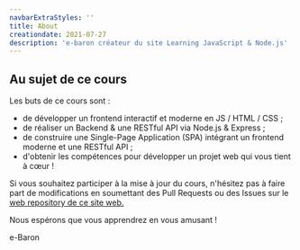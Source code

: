 ```yaml
---
navbarExtraStyles: ''
title: About
creationdate: 2021-07-27
description: 'e-baron créateur du site Learning JavaScript & Node.js'
---
```



## Au sujet de ce cours
Les buts de ce cours sont :    
- de développer un frontend interactif et moderne en JS / HTML / CSS ;
- de réaliser un Backend & une RESTful API via Node.js & Express ;
- de construire une Single-Page Application (SPA) intégrant un frontend moderne et une RESTful API ;
- d'obtenir les compétences pour développer un projet web qui vous tient à cœur !

Si vous souhaitez participer à la mise à jour du cours, n'hésitez pas à faire part de modifications en soumettant des Pull Requests ou des Issues sur le <a href="https://github.com/e-vinci/web2" target="_blank"> web repository de ce site web.</a>

Nous espérons que vous apprendrez en vous amusant !

<p className="pt-3 text--hand-written"> 
e-Baron 
</p>